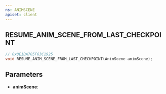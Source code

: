 ```yaml
---
ns: ANIMSCENE
apiset: client
---
```

## RESUME_ANIM_SCENE_FROM_LAST_CHECKPOINT

```c
// 0x8E1BA705F63C1925
void RESUME_ANIM_SCENE_FROM_LAST_CHECKPOINT(AnimScene animScene);
```


## Parameters
* **animScene**: